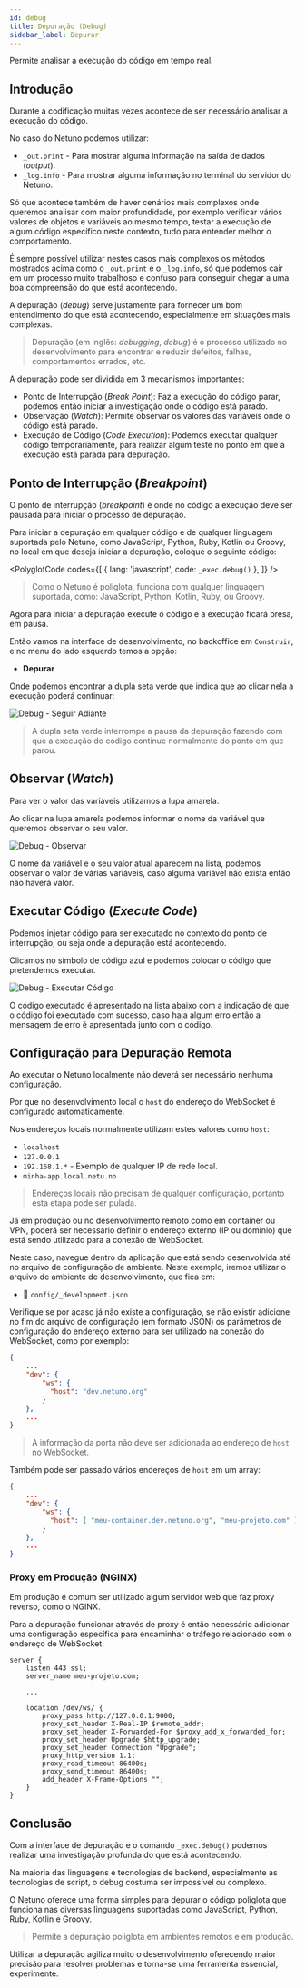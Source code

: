 ```yaml
---
id: debug
title: Depuração (Debug)
sidebar_label: Depurar
---
```



Permite analisar a execução do código em tempo real.

## Introdução 

Durante a codificação muitas vezes acontece de ser necessário analisar a execução do código.

No caso do Netuno podemos utilizar:

- `_out.print` - Para mostrar alguma informação na saída de dados (_output_).
- `_log.info` - Para mostrar alguma informação no terminal do servidor do Netuno.

Só que acontece também de haver cenários mais complexos onde queremos analisar com maior profundidade, por exemplo
verificar vários valores de objetos e variáveis ao mesmo tempo, testar a execução de algum código específico neste
contexto, tudo para entender melhor o comportamento.

É sempre possível utilizar nestes casos mais complexos os métodos mostrados acima como o `_out.print` e o 
`_log.info`, só que podemos cair em um processo muito trabalhoso e confuso para conseguir chegar a uma boa 
compreensão do que está acontecendo.

A depuração (_debug_) serve justamente para fornecer um bom entendimento do que está acontecendo, especialmente em
situações mais complexas.

> Depuração (em inglês: _debugging_, _debug_) é o processo utilizado no desenvolvimento para encontrar e reduzir 
> defeitos, falhas, comportamentos errados, etc.

A depuração pode ser dividida em 3 mecanismos importantes:

- Ponto de Interrupção (_Break Point_): Faz a execução do código parar, podemos então iniciar a investigação onde
o código está parado.
- Observação (_Watch_): Permite observar os valores das variáveis onde o código está parado.
- Execução de Código (_Code Execution_): Podemos executar qualquer código temporariamente, para realizar algum
teste no ponto em que a execução está parada para depuração.

## Ponto de Interrupção (_Breakpoint_)

O ponto de interrupção (_breakpoint_) é onde no código a execução deve ser pausada para iniciar o processo de
depuração.

Para iniciar a depuração em qualquer código e de qualquer linguagem suportada pelo Netuno, como JavaScript, Python,
Ruby, Kotlin ou Groovy, no local em que deseja iniciar a depuração, coloque o seguinte código:

<PolyglotCode
    codes={[
        {
            lang: 'javascript',
            code: `
                _exec.debug()
            `
        },
    ]}
/>

> Como o Netuno é poliglota, funciona com qualquer linguagem suportada, como: JavaScript, Python, Kotlin, Ruby, 
> ou Groovy.

Agora para iniciar a depuração execute o código e a execução ficará presa, em pausa.

Então vamos na interface de desenvolvimento, no backoffice em `Construir`, e no menu do lado esquerdo temos a opção:

- **Depurar**

Onde podemos encontrar a dupla seta verde que indica que ao clicar nela a execução poderá continuar:

![Debug - Seguir Adiante](/docs/assets/academy/server/debug/step-over-pt.jpg "Debug - Seguir Adiante")

> A dupla seta verde interrompe a pausa da depuração fazendo com que a execução do código continue normalmente do 
> ponto em que parou.

## Observar (_Watch_)

Para ver o valor das variáveis utilizamos a lupa amarela.

Ao clicar na lupa amarela podemos informar o nome da variável que queremos observar o seu valor.

![Debug - Observar](/docs/assets/academy/server/debug/watch-pt.jpg "Debug - Observar")

O nome da variável e o seu valor atual aparecem na lista, podemos observar o valor de várias variáveis, caso alguma
variável não exista então não haverá valor.

## Executar Código (_Execute Code_)

Podemos injetar código para ser executado no contexto do ponto de interrupção, ou seja onde a depuração está
acontecendo.

Clicamos no símbolo de código azul e podemos colocar o código que pretendemos executar.

![Debug - Executar Código](/docs/assets/academy/server/debug/execute-code-pt.jpg "Debug - Executar Código")

O código executado é apresentado na lista abaixo com a indicação de que o código foi executado com sucesso, caso 
haja algum erro então a mensagem de erro é apresentada junto com o código.

## Configuração para Depuração Remota

Ao executar o Netuno localmente não deverá ser necessário nenhuma configuração.

Por que no desenvolvimento local o `host` do endereço do WebSocket é configurado automaticamente.

Nos endereços locais normalmente utilizam estes valores como `host`:

- `localhost`
- `127.0.0.1`
- `192.168.1.*` - Exemplo de qualquer IP de rede local.
- `minha-app.local.netu.no`

> Endereços locais não precisam de qualquer configuração, portanto esta etapa pode ser pulada.

Já em produção ou no desenvolvimento remoto como em container ou VPN, poderá ser necessário definir o endereço
externo (IP ou domínio) que está sendo utilizado para a conexão de WebSocket.

Neste caso, navegue dentro da aplicação que está sendo desenvolvida até no arquivo de configuração de ambiente.
Neste exemplo, iremos utilizar o arquivo de ambiente de desenvolvimento, que fica em:

- 📂 `config/_development.json`

Verifique se por acaso já não existe a configuração, se não existir adicione no fim do arquivo de configuração
(em formato JSON) os parâmetros de configuração do endereço externo para ser utilizado na conexão do WebSocket,
como por exemplo:

```json
{
    ...
    "dev": {
        "ws": {
          "host": "dev.netuno.org"
        }
    },
    ...
}
```

> A informação da porta não deve ser adicionada ao endereço de `host` no WebSocket.

Também pode ser passado vários endereços de `host` em um array:

```json
{
    ...
    "dev": {
        "ws": {
          "host": [ "meu-container.dev.netuno.org", "meu-projeto.com" ]
        }
    },
    ...
}
```

### Proxy em Produção (NGINX)

Em produção é comum ser utilizado algum servidor web que faz proxy reverso, como o NGINX.

Para a depuração funcionar através de proxy é então necessário adicionar uma configuração específica para
encaminhar o tráfego relacionado com o endereço de WebSocket:

```
server {
    listen 443 ssl;
    server_name meu-projeto.com;
    
    ...
    
    location /dev/ws/ {
        proxy_pass http://127.0.0.1:9000;
        proxy_set_header X-Real-IP $remote_addr;
        proxy_set_header X-Forwarded-For $proxy_add_x_forwarded_for;
        proxy_set_header Upgrade $http_upgrade;
        proxy_set_header Connection "Upgrade";
        proxy_http_version 1.1;
        proxy_read_timeout 86400s;
        proxy_send_timeout 86400s;
        add_header X-Frame-Options "";
    }
}
```

## Conclusão

Com a interface de depuração e o comando `_exec.debug()` podemos realizar uma investigação profunda do que está 
acontecendo.

Na maioria das linguagens e tecnologias de backend, especialmente as tecnologias de script, o debug costuma ser 
impossível ou complexo.

O Netuno oferece uma forma simples para depurar o código poliglota que funciona nas diversas linguagens suportadas
como JavaScript, Python, Ruby, Kotlin e Groovy.

> Permite a depuração poliglota em ambientes remotos e em produção.

Utilizar a depuração agiliza muito o desenvolvimento oferecendo maior precisão para resolver problemas e torna-se 
uma ferramenta essencial, experimente.